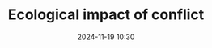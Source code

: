 ---
published: true
title: Ecological impact of conflict
type: Session
date: 2024-11-19 10:30
room: E008
people:
  moderators:
  - susana-romao
  speakers:
  - bill-greer
  - cornelia-scholz
  - Wim Zwijnenburg
---
